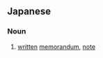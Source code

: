 ==Japanese==
{{ja-kanjitab|おぼ|o1=え|か|o2=き|k2=が|yomi=kun|r=y}}

===Noun===
{{ja-noun|おぼえがき|kyu=覺書}}

# [[written]] [[memorandum]], [[note]]
#: {{ja-usex|歳出削減のための'''覚書'''を交わした。|さいしゅつ さくげん の ため の '''おぼえがき''' を かわした。|They exchanged a written memorandum on budget cuts.}}